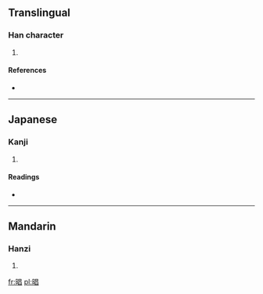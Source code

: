 ==Translingual==

===Han character===
{{Han char|rn=72|rad=日|as=08|sn=12|four=|canj=日日日 (AAA), X日日日 (XAAA)}}

# {{defn|Han|sort=日08}}

====References====
* {{Han ref|kx=0497.311|dkj=14001|hdz=21518.090|uh=667F|ud=26239}}

----

==Japanese==

===Kanji===
{{ja-kanji|grade=|rs=日08}}

# {{defn|lang=ja|sort=日08}}

====Readings====
* {{ja-readings|on=[[しょう]] (shō)|kun=}}

----

==Mandarin==

===Hanzi===
{{cmn-hanzi|pin=[[chāng]] ([[chang1]])|wg=ch'ang<sup>1</sup>}}

# {{defn|lang=cmn|sort=日08}}

[[fr:晿]]
[[pl:晿]]